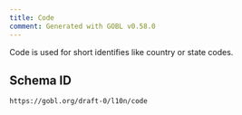 ```yaml
---
title: Code
comment: Generated with GOBL v0.58.0
---
```


Code is used for short identifies like country or state codes.

## Schema ID

`https://gobl.org/draft-0/l10n/code`

